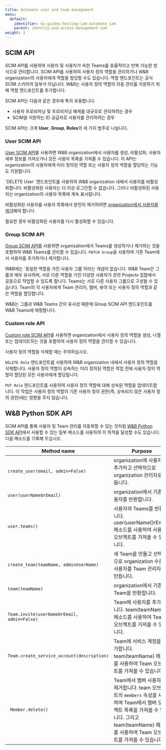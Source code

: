 ```yaml
---
title: Automate user and team management
menu:
  default:
    identifier: ko-guides-hosting-iam-automate_iam
    parent: identity-and-access-management-iam
weight: 3
---
```


## SCIM API

SCIM API를 사용하여 사용자 및 사용자가 속한 Teams를 효율적이고 반복 가능한 방식으로 관리합니다. SCIM API를 사용하여 사용자 정의 역할을 관리하거나 W&B organization의 사용자에게 역할을 할당할 수도 있습니다. 역할 엔드포인트는 공식 SCIM 스키마의 일부가 아닙니다. W&B는 사용자 정의 역할의 자동 관리를 지원하기 위해 역할 엔드포인트를 추가합니다.

SCIM API는 다음과 같은 경우에 특히 유용합니다.

* 사용자 프로비저닝 및 프로비저닝 해제를 대규모로 관리하려는 경우
* SCIM을 지원하는 ID 공급자로 사용자를 관리하려는 경우

SCIM API는 크게 **User**, **Group**, **Roles**의 세 가지 범주로 나뉩니다.

### User SCIM API

[User SCIM API](/ko/guides/hosting/iam/automate_iam/#user-scim-api)를 사용하면 W&B organization에서 사용자를 생성, 비활성화, 사용자 세부 정보를 가져오거나 모든 사용자 목록을 가져올 수 있습니다. 이 API는 organization의 사용자에게 미리 정의된 역할 또는 사용자 정의 역할을 할당하는 기능도 지원합니다.

<Note>
`DELETE User` 엔드포인트를 사용하여 W&B organization 내에서 사용자를 비활성화합니다. 비활성화된 사용자는 더 이상 로그인할 수 없습니다. 그러나 비활성화된 사용자는 organization의 사용자 목록에 계속 표시됩니다.

비활성화된 사용자를 사용자 목록에서 완전히 제거하려면 [organization에서 사용자를 제거](/ko/guides/hosting/iam/access-management/manage-organization/#remove-a-user)해야 합니다.

필요한 경우 비활성화된 사용자를 다시 활성화할 수 있습니다.
</Note>

### Group SCIM API

[Group SCIM API](/ko/guides/hosting/iam/automate_iam/#group-scim-api)를 사용하면 organization에서 Teams를 생성하거나 제거하는 것을 포함하여 W&B Teams를 관리할 수 있습니다. `PATCH Group`을 사용하여 기존 Team에서 사용자를 추가하거나 제거합니다.

<Note>
W&B에는 `동일한 역할을 가진 사용자 그룹`이라는 개념이 없습니다. W&B Team은 그룹과 매우 유사하며, 서로 다른 역할을 가진 다양한 사용자가 관련 Projects 집합에서 공동으로 작업할 수 있도록 합니다. Teams는 서로 다른 사용자 그룹으로 구성될 수 있습니다. Team의 각 사용자에게 Team 관리자, 멤버, 뷰어 또는 사용자 정의 역할과 같은 역할을 할당합니다.

W&B는 그룹과 W&B Teams 간의 유사성 때문에 Group SCIM API 엔드포인트를 W&B Teams에 매핑합니다.
</Note>

### Custom role API

[Custom role SCIM API](/ko/guides/hosting/iam/scim/#role-resource)를 사용하면 organization에서 사용자 정의 역할을 생성, 나열 또는 업데이트하는 것을 포함하여 사용자 정의 역할을 관리할 수 있습니다.

<Warning>
사용자 정의 역할을 삭제할 때는 주의하십시오.

`DELETE Role` 엔드포인트를 사용하여 W&B organization 내에서 사용자 정의 역할을 삭제합니다. 사용자 정의 역할이 상속하는 미리 정의된 역할은 작업 전에 사용자 정의 역할이 할당된 모든 사용자에게 할당됩니다.

`PUT Role` 엔드포인트를 사용하여 사용자 정의 역할에 대해 상속된 역할을 업데이트합니다. 이 작업은 사용자 정의 역할의 기존 사용자 정의 권한(즉, 상속되지 않은 사용자 정의 권한)에는 영향을 주지 않습니다.
</Warning>

## W&B Python SDK API

SCIM API를 통해 사용자 및 Team 관리를 자동화할 수 있는 것처럼 [W&B Python SDK API](/ko/ref/python/public-api/api)에서 사용할 수 있는 일부 메소드를 사용하여 이 목적을 달성할 수도 있습니다. 다음 메소드를 기록해 두십시오.

| Method name | Purpose |
|-------------|---------|
| `create_user(email, admin=False)` | organization에 사용자를 추가하고 선택적으로 organization 관리자로 만듭니다. |
| `user(userNameOrEmail)` | organization에서 기존 사용자를 반환합니다. |
| `user.teams()` | 사용자의 Teams를 반환합니다. user(userNameOrEmail) 메소드를 사용하여 사용자 오브젝트를 가져올 수 있습니다. |
| `create_team(teamName, adminUserName)` | 새 Team을 만들고 선택적으로 organization 수준의 사용자를 Team 관리자로 만듭니다. |
| `team(teamName)` | organization에서 기존 Team을 반환합니다. |
| `Team.invite(userNameOrEmail, admin=False)` | Team에 사용자를 추가합니다. team(teamName) 메소드를 사용하여 Team 오브젝트를 가져올 수 있습니다. |
| `Team.create_service_account(description)` | Team에 서비스 계정을 추가합니다. team(teamName) 메소드를 사용하여 Team 오브젝트를 가져올 수 있습니다. |
|` Member.delete()` | Team에서 멤버 사용자를 제거합니다. team 오브젝트의 `members` 속성을 사용하여 Team에서 멤버 오브젝트 목록을 가져올 수 있습니다. 그리고 team(teamName) 메소드를 사용하여 Team 오브젝트를 가져올 수 있습니다. |
